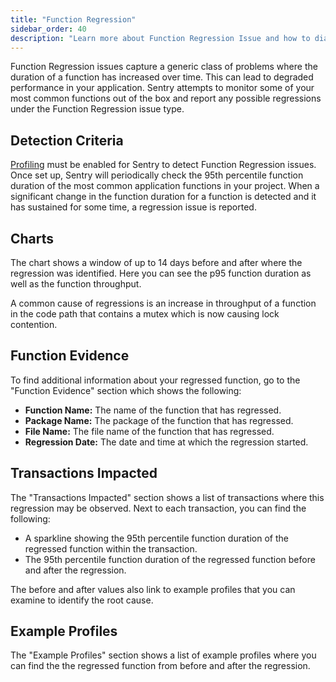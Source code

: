 ```yaml
---
title: "Function Regression"
sidebar_order: 40
description: "Learn more about Function Regression Issue and how to diagnose and fix them."
---
```


Function Regression issues capture a generic class of problems where the duration of a function has increased over time. This can lead to degraded performance in your application. Sentry attempts to monitor some of your most common functions out of the box and report any possible regressions under the Function Regression issue type.


## Detection Criteria

[Profiling](/product/profiling) must be enabled for Sentry to detect Function Regression issues. Once set up, Sentry will periodically check the 95th percentile function duration of the most common application functions in your project. When a significant change in the function duration for a function is detected and it has sustained for some time, a regression issue is reported.

## Charts

The chart shows a window of up to 14 days before and after where the regression was identified. Here you can see the p95 function duration as well as the function throughput.

A common cause of regressions is an increase in throughput of a function in the code path that contains a mutex which is now causing lock contention.

## Function Evidence

To find additional information about your regressed function, go to the "Function Evidence" section which shows the following:

- **Function Name:** The name of the function that has regressed.
- **Package Name:** The package of the function that has regressed.
- **File Name:** The file name of the function that has regressed.
- **Regression Date:** The date and time at which the regression started.

## Transactions Impacted

The "Transactions Impacted" section shows a list of transactions where this regression may be observed. Next to each transaction, you can find the following:

- A sparkline showing the 95th percentile function duration of the regressed function within the transaction.
- The 95th percentile function duration of the regressed function before and after the regression.

The before and after values also link to example profiles that you can examine to identify the root cause.

## Example Profiles

The "Example Profiles" section shows a list of example profiles where you can find the the regressed function from before and after the regression.
